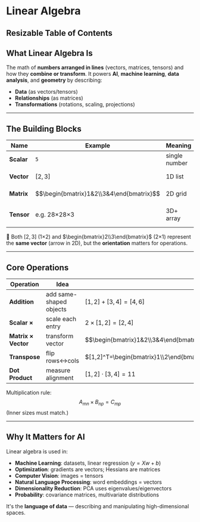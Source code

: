 # Linear Algebra

## Resizable Table of Contents

## What Linear Algebra Is

The math of **numbers arranged in lines** (vectors, matrices, tensors) and how they **combine or transform**.
It powers **AI**, **machine learning**, **data analysis**, and **geometry** by describing:

+ **Data** (as vectors/tensors)
+ **Relationships** (as matrices)
+ **Transformations** (rotations, scaling, projections)

---

## The Building Blocks

| Name       | Example                               | Meaning       | Use in AI                   |
| ---------- | ------------------------------------- | ------------- | --------------------------- |
| **Scalar** | `5`                                   | single number | weight, loss, learning rate |
| **Vector** | $[2, 3]$                              | 1D list       | features of one data point  |
| **Matrix** | $$\begin{bmatrix}1&2\\3&4\end{bmatrix}$$ | 2D grid       | dataset, transformation     |
| **Tensor** | e.g. 28×28×3                          | 3D+ array     | images, embeddings, batches |

📌 Both $[2, 3]$ (1×2) and $\begin{bmatrix}2\\3\end{bmatrix}$ (2×1) represent the **same vector** (arrow in 2D),
but the **orientation** matters for operations.

---

## Core Operations

| Operation           | Idea                    | Example                                                                                                |
| ------------------- | ----------------------- | ------------------------------------------------------------------------------------------------------ |
| **Addition**        | add same-shaped objects | $[1,2]+[3,4]=[4,6]$                                                                                    |
| **Scalar ×**        | scale each entry        | $2 \times [1,2]=[2,4]$                                                                                 |
| **Matrix × Vector** | transform vector        | $$\begin{bmatrix}1&2\\3&4\end{bmatrix}\begin{bmatrix}5\\6\end{bmatrix}=\begin{bmatrix}17\\39\end{bmatrix}$$ |
| **Transpose**       | flip rows↔cols          | $[1,2]^T=\begin{bmatrix}1\\2\end{bmatrix}$                                                              |
| **Dot Product**     | measure alignment       | $[1,2] \cdot [3,4]=11$                                                                                   |

Multiplication rule:
$$A_{m n} \times B_{n p} = C_{m p}$$
(Inner sizes must match.)

---

## Why It Matters for AI

Linear algebra is used in:

* **Machine Learning**: datasets, linear regression ($y = Xw + b$)
* **Optimization**: gradients are vectors; Hessians are matrices
* **Computer Vision**: images = tensors
* **Natural Language Processing**: word embeddings = vectors
* **Dimensionality Reduction**: PCA uses eigenvalues/eigenvectors
* **Probability**: covariance matrices, multivariate distributions

It's the **language of data** — describing and manipulating high-dimensional spaces.






